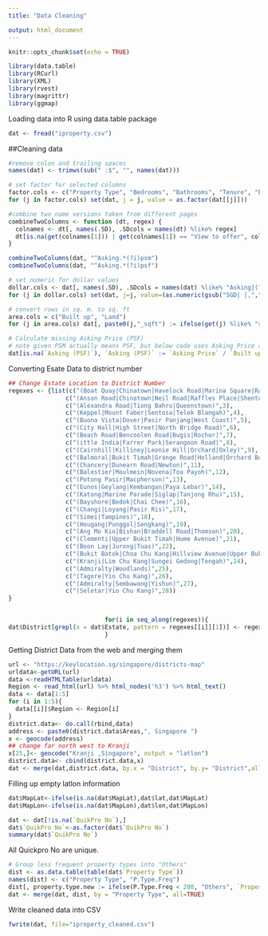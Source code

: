 ---
title: "Data Cleaning"

output: html_document
---

```{r setup, include=FALSE}
knitr::opts_chunk$set(echo = TRUE)
```


```{r libraries, warning=FALSE}
library(data.table)
library(RCurl)
library(XML)
library(rvest)
library(magrittr)
library(ggmap)
```

Loading data into R using data.table package

```{r loading file, warning=FALSE}
dat <- fread("iproperty.csv")
```

##Cleaning data

```{r cleaning, results= 'hide'}
#remove colon and trailing spaces
names(dat) <- trimws(sub(" :$", "", names(dat)))

# set factor for selected columns
factor.cols <- c("Property Type", "Bedrooms", "Bathrooms", "Tenure", "Estate", "Unit Type", "Carpark", "Air Cond", "District")
for (j in factor.cols) set(dat, j = j, value = as.factor(dat[[j]]))

#combine two name versions taken from different pages
combineTwoColumns <- function (dt, regex) {
  colnames <- dt[, names(.SD), .SDcols = names(dt) %like% regex]
  dt[is.na(get(colnames[1])) | get(colnames[1]) == "View to offer", colnames[1] := get(colnames[2])][, (colnames[2]) := NULL]
}

combineTwoColumns(dat, "^Asking.*(?i)psm")
combineTwoColumns(dat, "^Asking.*(?i)psf")

# set numeric for dollar values
dollar.cols <- dat[, names(.SD), .SDcols = names(dat) %like% "Asking|(?i)psf|(?i)psm" | names(dat) == "Age"]
for (j in dollar.cols) set(dat, j=j, value=(as.numeric(gsub("SGD| |,","",dat[[j]]))))

# convert rows in sq. m. to sq. ft
area.cols = c("Built up", "Land")
for (j in area.cols) dat[, paste0(j,"_sqft") := ifelse(get(j) %like% "sq. m", as.numeric(gsub(" sq. m", "", get(j))) * 10.7639, as.numeric(gsub(" sq. ft.", "", get(j))))]

# Calculate missing Asking Price (PSF)
# note given PSM actually means PSF, but below code uses Asking Price and area to calculate PSF
dat[is.na(`Asking (PSF)`), `Asking (PSF)` := `Asking Price` / `Built up_sqft`]
``` 

Converting Esate Data to district number 
```{r estate to district}
## Change Estate Location to District Number 
regexes <- {list(c("(Boat Quay|Chinatown|Havelock Road|Marina Square|Raffles Place|Suntec City)",1),
                c("(Anson Road|Chinatown|Neil Road|Raffles Place|Shenton Way|Tanjong Pagar)",2),
                c("(Alexandra Road|Tiong Bahru|Queenstown)",3),
                c("(Keppel|Mount Faber|Sentosa|Telok Blangah)",4),
                c("(Buona Vista|Dover|Pasir Panjang|West Coast)",5),
                c("(City Hall|High Street|North Bridge Road)",6),
                c("(Beach Road|Bencoolen Road|Bugis|Rochor)",7),
                c("(ittle India|Farrer Park|Serangoon Road)",8),
                c("(Cairnhill|Killiney|Leonie Hill|Orchard|Oxley)",9),
                c("(Balmoral|Bukit Timah|Grange Road|Holland|Orchard Boulevard|River Valley|Tanglin Road)",10),
                c("(Chancery|Dunearn Road|Newton)",11),
                c("(Balestier|Moulmein|Novena|Toa Payoh)",12),
                c("(Potong Pasir|Macpherson)",13),
                c("(Eunos|Geylang|Kembangan|Paya Lebar)",14),
                c("(Katong|Marine Parade|Siglap|Tanjong Rhu)",15),
                c("(Bayshore|Bedok|Chai Chee)",16),
                c("(Changi|Loyang|Pasir Ris)",17),
                c("(Simei|Tampines)",18),
                c("(Hougang|Punggol|Sengkang)",19),
                c("(Ang Mo Kio|Bishan|Braddell Road|Thomson)",20),
                c("(Clementi|Upper Bukit Timah|Hume Avenue)",21),
                c("(Boon Lay|Jurong|Tuas)",22),
                c("(Bukit Batok|Choa Chu Kang|Hillview Avenue|Upper Bukit Timah)",23),
                c("(Kranji|Lim Chu Kang|Sungei Gedong|Tengah)",24),
                c("(Admiralty|Woodlands)",25),
                c("(Tagore|Yio Chu Kang)",26),
                c("(Admiralty|Sembawang|Yishun)",27),
                c("(Seletar|Yio Chu Kang)",28))
}


                           for(i in seq_along(regexes)){
dat$District[grepl(x = dat$Estate, pattern = regexes[[i]][1])] <- regexes[[i]][2]
                           }
```
Getting District Data from the web and merging them 
```{r crawl district info, results='hide'}
url <- "https://keylocation.sg/singapore/districts-map"
urldata<-getURL(url)
data <-readHTMLTable(urldata)
Region <- read_html(url) %>% html_nodes('h3') %>% html_text()
data <- data[1:5]
for (i in 1:5){
  data[[i]]$Region <- Region[i]
}
district.data<- do.call(rbind,data)
address <- paste0(district.data$Areas,", Singapore ") 
x <- geocode(address)
## change far north west to Kranji
x[25,]<- geocode("Kranji ,Singapore", output = "latlon")
district.data<- cbind(district.data,x)
dat <- merge(dat,district.data, by.x = "District", by.y= "District",all = TRUE)
```
Filling up empty latlon information
```{r merge lon and lat}
dat$MapLat<-ifelse(is.na(dat$MapLat),dat$lat,dat$MapLat)
dat$MapLon<-ifelse(is.na(dat$MapLon),dat$lon,dat$MapLon)
```

```{r remove outliers}
dat <- dat[!is.na(`QuikPro No`),]
dat$`QuikPro No`<-as.factor(dat$`QuikPro No`)
summary(dat$`QuikPro No`)
```
All Quickpro No are unique.  

```{r}
# Group less frequent property types into "Others"
dist <- as.data.table(table(dat$`Property Type`))
names(dist) <- c("Property Type", "P.Type.Freq")
dist[, property.type.new := ifelse(P.Type.Freq < 200, "Others", `Property Type`)]
dat <- merge(dat, dist, by = "Property Type", all=TRUE)
```

Write cleaned data into CSV
```{r writing to csv}
fwrite(dat, file="iproperty_cleaned.csv")
```




